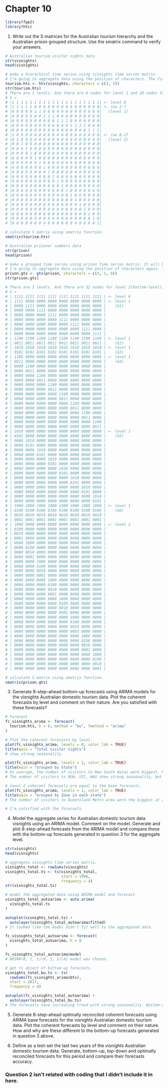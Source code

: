 # Chapter 10

```r

library(fpp2)
library(hts)

```

1. Write out the S matrices for the Australian tourism hierarchy and the Australian prison grouped structure. Use the smatrix command to verify your answers.

```r

# Australian tourism visitor nights data
str(visnights)
head(visnights)

# make a hierachical time series using visnights time series matrix.
# I'm going to aggregate data using the position of characters. The first three characters of each column name of visnights will be the categories at the first level of the hierarchy (States). The following five characters will be the bottom-level categories (Zones).
tourism.hts <- hts(visnights, characters = c(3, 5))
str(tourism.hts)
# There are 3 levels. And there are 6 nodes for level 1 and 20 nodes for level 2. It means that the summing matrix S is 27 x 20 matrix.
# S = 
# |1 1 1 1 1 1 1 1 1 1 1 1 1 1 1 1 1 1 1 1| <- level 0
# |1 1 1 1 1 0 0 0 0 0 0 0 0 0 0 0 0 0 0 0| <- row 2-7
# |0 0 0 0 0 1 1 0 0 0 0 0 0 0 0 0 0 0 0 0|   (level 1)
# |0 0 0 0 0 0 0 1 1 1 0 0 0 0 0 0 0 0 0 0|
# |0 0 0 0 0 0 0 0 0 0 1 1 1 0 0 0 0 0 0 0|
# |0 0 0 0 0 0 0 0 0 0 0 0 0 1 1 1 1 0 0 0|
# |0 0 0 0 0 0 0 0 0 0 0 0 0 0 0 0 0 1 1 1|
# |1 0 0 0 0 0 0 0 0 0 0 0 0 0 0 0 0 0 0 0| <- row 8-27
# |0 1 0 0 0 0 0 0 0 0 0 0 0 0 0 0 0 0 0 0|   (level 2)
# |0 0 1 0 0 0 0 0 0 0 0 0 0 0 0 0 0 0 0 0|
# |0 0 0 1 0 0 0 0 0 0 0 0 0 0 0 0 0 0 0 0|
# |0 0 0 0 1 0 0 0 0 0 0 0 0 0 0 0 0 0 0 0|
# |0 0 0 0 0 1 0 0 0 0 0 0 0 0 0 0 0 0 0 0|
# |0 0 0 0 0 0 1 0 0 0 0 0 0 0 0 0 0 0 0 0|
# |0 0 0 0 0 0 0 1 0 0 0 0 0 0 0 0 0 0 0 0|
# |0 0 0 0 0 0 0 0 1 0 0 0 0 0 0 0 0 0 0 0|
# |0 0 0 0 0 0 0 0 0 1 0 0 0 0 0 0 0 0 0 0|
# |0 0 0 0 0 0 0 0 0 0 1 0 0 0 0 0 0 0 0 0|
# |0 0 0 0 0 0 0 0 0 0 0 1 0 0 0 0 0 0 0 0|
# |0 0 0 0 0 0 0 0 0 0 0 0 1 0 0 0 0 0 0 0|
# |0 0 0 0 0 0 0 0 0 0 0 0 0 1 0 0 0 0 0 0|
# |0 0 0 0 0 0 0 0 0 0 0 0 0 0 1 0 0 0 0 0|
# |0 0 0 0 0 0 0 0 0 0 0 0 0 0 0 1 0 0 0 0|
# |0 0 0 0 0 0 0 0 0 0 0 0 0 0 0 0 1 0 0 0|
# |0 0 0 0 0 0 0 0 0 0 0 0 0 0 0 0 0 1 0 0|
# |0 0 0 0 0 0 0 0 0 0 0 0 0 0 0 0 0 0 1 0|
# |0 0 0 0 0 0 0 0 0 0 0 0 0 0 0 0 0 0 0 1|

# calculate S matrix using smatrix function.
smatrix(tourism.hts)

# Australian prisoner numbers data
str(prison)
head(prison)

# make a grouped time series using prison time series matrix. It will be a grouped time series, not hierarchical time series. It is because the gender and the legal status are different attributes. They make them different hierarchies, but need to be combined at the top level.
# I'm going to aggregate data using the position of characters again. The first three characters of each column name of prison will be the categories states categories. The 4th character will be the gender categories, and the following 9 characters will be the legal status categories.
prison.gts <- gts(prison, characters = c(3, 1, 9))
str(prison.gts)

# There are 3 levels. And there are 32 nodes for level 2(bottom-level). G1, G2, G3, G4, G5, G6 are level 1 and there are 48 nodes. It means that the summing matrix S is 81 x 32 matrix.
# S = 
# | 1111 1111 1111 1111 1111 1111 1111 1111 | <- level 0
# | 1111 0000 0000 0000 0000 0000 0000 0000 | <- level 1
# | 0000 1111 0000 0000 0000 0000 0000 0000 |    (G1)
# | 0000 0000 1111 0000 0000 0000 0000 0000 |
# | 0000 0000 0000 1111 0000 0000 0000 0000 |
# | 0000 0000 0000 0000 1111 0000 0000 0000 |
# | 0000 0000 0000 0000 0000 1111 0000 0000 |
# | 0000 0000 0000 0000 0000 0000 1111 0000 |
# | 0000 0000 0000 0000 0000 0000 0000 1111 |
# | 1100 1100 1100 1100 1100 1100 1100 1100 | <- level 1
# | 0011 0011 0011 0011 0011 0011 0011 0011 |    (G2)
# | 1010 1010 1010 1010 1010 1010 1010 1010 | <- level 1
# | 0101 0101 0101 0101 0101 0101 0101 0101 |    (G3)
# | 1100 0000 0000 0000 0000 0000 0000 0000 | <- level 1
# | 0011 0000 0000 0000 0000 0000 0000 0000 |    (G4)
# | 0000 1100 0000 0000 0000 0000 0000 0000 |
# | 0000 0011 0000 0000 0000 0000 0000 0000 |
# | 0000 0000 1100 0000 0000 0000 0000 0000 |
# | 0000 0000 0011 0000 0000 0000 0000 0000 |
# | 0000 0000 0000 1100 0000 0000 0000 0000 |
# | 0000 0000 0000 0011 0000 0000 0000 0000 |
# | 0000 0000 0000 0000 1100 0000 0000 0000 |
# | 0000 0000 0000 0000 0011 0000 0000 0000 |
# | 0000 0000 0000 0000 0000 1100 0000 0000 |
# | 0000 0000 0000 0000 0000 0011 0000 0000 |
# | 0000 0000 0000 0000 0000 0000 1100 0000 |
# | 0000 0000 0000 0000 0000 0000 0011 0000 |
# | 0000 0000 0000 0000 0000 0000 0000 1100 |
# | 0000 0000 0000 0000 0000 0000 0000 0011 |
# | 1010 0000 0000 0000 0000 0000 0000 0000 | <- level 1
# | 0101 0000 0000 0000 0000 0000 0000 0000 |    (G5)
# | 0000 1010 0000 0000 0000 0000 0000 0000 |
# | 0000 0101 0000 0000 0000 0000 0000 0000 |
# | 0000 0000 1010 0000 0000 0000 0000 0000 |
# | 0000 0000 0101 0000 0000 0000 0000 0000 |
# | 0000 0000 0000 1010 0000 0000 0000 0000 |
# | 0000 0000 0000 0101 0000 0000 0000 0000 |
# | 0000 0000 0000 0000 1010 0000 0000 0000 |
# | 0000 0000 0000 0000 0101 0000 0000 0000 |
# | 0000 0000 0000 0000 0000 1010 0000 0000 |
# | 0000 0000 0000 0000 0000 0101 0000 0000 |
# | 0000 0000 0000 0000 0000 0000 1010 0000 |
# | 0000 0000 0000 0000 0000 0000 0101 0000 |
# | 0000 0000 0000 0000 0000 0000 0000 1010 |
# | 0000 0000 0000 0000 0000 0000 0000 0101 |
# | 1000 1000 1000 1000 1000 1000 1000 1000 | <- level 1
# | 0100 0100 0100 0100 0100 0100 0100 0100 |    (G6)
# | 0010 0010 0010 0010 0010 0010 0010 0010 |
# | 0001 0001 0001 0001 0001 0001 0001 0001 |
# | 1000 0000 0000 0000 0000 0000 0000 0000 | <- level 2
# | 0100 0000 0000 0000 0000 0000 0000 0000 |
# | 0010 0000 0000 0000 0000 0000 0000 0000 |
# | 0001 0000 0000 0000 0000 0000 0000 0000 |
# | 0000 1000 0000 0000 0000 0000 0000 0000 |
# | 0000 0100 0000 0000 0000 0000 0000 0000 |
# | 0000 0010 0000 0000 0000 0000 0000 0000 |
# | 0000 0001 0000 0000 0000 0000 0000 0000 |
# | 0000 0000 1000 0000 0000 0000 0000 0000 |
# | 0000 0000 0100 0000 0000 0000 0000 0000 |
# | 0000 0000 0010 0000 0000 0000 0000 0000 |
# | 0000 0000 0001 0000 0000 0000 0000 0000 |
# | 0000 0000 0000 1000 0000 0000 0000 0000 |
# | 0000 0000 0000 0100 0000 0000 0000 0000 |
# | 0000 0000 0000 0010 0000 0000 0000 0000 |
# | 0000 0000 0000 0001 0000 0000 0000 0000 |
# | 0000 0000 0000 0000 1000 0000 0000 0000 |
# | 0000 0000 0000 0000 0100 0000 0000 0000 |
# | 0000 0000 0000 0000 0010 0000 0000 0000 |
# | 0000 0000 0000 0000 0001 0000 0000 0000 |
# | 0000 0000 0000 0000 0000 1000 0000 0000 |
# | 0000 0000 0000 0000 0000 0100 0000 0000 |
# | 0000 0000 0000 0000 0000 0010 0000 0000 |
# | 0000 0000 0000 0000 0000 0001 0000 0000 |
# | 0000 0000 0000 0000 0000 0000 1000 0000 |
# | 0000 0000 0000 0000 0000 0000 0100 0000 |
# | 0000 0000 0000 0000 0000 0000 0010 0000 |
# | 0000 0000 0000 0000 0000 0000 0001 0000 |
# | 0000 0000 0000 0000 0000 0000 0000 1000 |
# | 0000 0000 0000 0000 0000 0000 0000 0100 |
# | 0000 0000 0000 0000 0000 0000 0000 0010 |
# | 0000 0000 0000 0000 0000 0000 0000 0001 |

# calculate S matrix using smatrix function.
smatrix(prison.gts)

```


3. Generate 8-step-ahead bottom-up forecasts using ARIMA models for the visnights Australian domestic tourism data. Plot the coherent forecasts by level and comment on their nature. Are you satisfied with these forecasts?

```r

# Forecast
fc_visnights_arima <- forecast(
  tourism.hts, h = 8, method = "bu", fmethod = "arima"
)

# Plot the coherent forecasts by level.
plot(fc_visnights_arima, levels = 0, color_lab = TRUE)
title(main = "Total visitor nights")
# show strong seasonality.

plot(fc_visnights_arima, levels = 1, color_lab = TRUE)
title(main = "Grouped by State")
# On average, the number of visitors to New South Wales were biggest. However, in 3rd quarters, the number of visitors to Queensland were bigger than the one for NSW.
# The number of visitors to NSW, VIC, WAU show strong seasonality, but the numbers of WAU and Other had weaker seasonality. 

# level 2 coherent forecasts are equal to the base forecasts.
plot(fc_visnights_arima, levels = 2, color_lab = TRUE)
title(main = "Grouped by Zone in each state")
# The number of visitors to Queensland Metro area were the biggest at all times.

# I'm satisfied with the forecasts.

```

4. Model the aggregate series for Australian domestic tourism data visnights using an ARIMA model. Comment on the model. Generate and plot 8-step-ahead forecasts from the ARIMA model and compare these with the bottom-up forecasts generated in question 3 for the aggregate level.

```r
str(visnights)
head(visnights)

# aggregate visnights time series matrix.
visnights_total <- rowSums(visnights)
visnights_total.ts <- ts(visnights_total, 
                         start = 1998, 
                         frequency = 4)
str(visnights_total.ts)

# model the aggregated data using ARIMA model and forecast.
visnights_total_autoarima <- auto.arima(
  visnights_total.ts
)

autoplot(visnights_total.ts) +
  autolayer(visnights_total_autoarima$fitted)
# It looked like the model didn't fit well to the aggregated data.

fc_visnights_total_autoarima <- forecast(
  visnights_total_autoarima, h = 8
)

fc_visnights_total_autoarima$model
# ARIMA(0, 1, 1)(0, 1, 1)[4] model was chosen.

# get ts object of bottom-up forecasts.
visnights_total_bu.ts <- ts(
  rowSums(fc_visnights_arima$bts), 
  start = 2017, 
  frequency = 4)

autoplot(fc_visnights_total_autoarima) +
  autolayer(visnights_total_bu.ts)
# The forecasts have increasing trend with strong seasonality. Bottom-up forecasts had non-increasing trend that the values were lower. Whether the lower level data are considered made such difference in forecasting.

```

5. Generate 8-step-ahead optimally reconciled coherent forecasts using ARIMA base forecasts for the visnights Australian domestic tourism data. Plot the coherent forecasts by level and comment on their nature. How and why are these different to the bottom-up forecasts generated in question 3 above.

6. Define as a test-set the last two years of the visnights Australian domestic tourism data. Generate, bottom-up, top-down and optimally reconciled forecasts for this period and compare their forecasts accuracy.

### Question 2 isn't related with coding that I didn't include it in here.